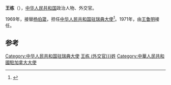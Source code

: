 '''王栋 '''（{{bd|1923年|||}}），[[中华人民共和国|中华人民共和国]]政治人物、外交官。

1969年，接替[[杨伯箴|杨伯箴]]，担任[[中国驻瑞典大使列表|中华人民共和国驻瑞典大使]]<ref>{{cite web|author=中华人民共和国外交部|title=中国驻瑞典历任大使|url=http://www.fmprc.gov.cn/chn/gxh/xsb/xw/t812089.htm|publisher=中华人民共和国外交部|accessdate=2012-03-07}}</ref>。1971年，由[[王鲁明|王鲁明]]接任。

== 参考 ==
{{reflist}}
{{start box}}
{{s-dip}}
{{succession box|[[杨伯箴|杨伯箴]]|[[王鲁明|王鲁明]]|[[中国驻瑞典大使列表|中华人民共和国驻瑞典大使]]|1969年6月-1971年12月}}
{{succession box|[[章文晉|章文晉]]|[[余湛|余湛]]|[[中國駐加拿大大使列表|中華人民共和國駐加拿大大使]]|1977年7月－1983年2月}}
{{end box}}
{{中国政治人物小作品}}

[[Category:中华人民共和国驻瑞典大使|Category:中华人民共和国驻瑞典大使]]
[[Category:{{Str_left|王栋 (外交官)}}姓]]
[[Category:中華人民共和國駐加拿大大使|Category:中華人民共和國駐加拿大大使]]